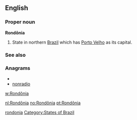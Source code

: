 ==English==

===Proper noun===
'''Rondônia'''

# State in northern [[Brazil]] which has [[Porto Velho]] as its capital.

===See also===

===Anagrams===
* {{alphagram|adinnoor}}
* [[nonradio#English|nonradio]]


[[w:Rondônia]]

[[Category:English words spelled with diacritics|rondonia]]
[[Category:States of Brazil]]

[[nl:Rondônia]]
[[no:Rondônia]]
[[pt:Rondônia]]